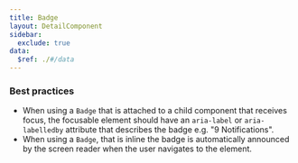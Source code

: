 ```yaml
---
title: Badge
layout: DetailComponent
sidebar:
  exclude: true
data:
  $ref: ./#/data
---
```


### Best practices

- When using a `Badge` that is attached to a child component that receives focus, the focusable element should have an `aria-label` or `aria-labelledby` attribute that describes the badge e.g. "9 Notifications".
- When using a `Badge`, that is inline the badge is automatically announced by the screen reader when the user navigates to the element.
